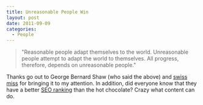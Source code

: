 ```yaml
---
title: Unreasonable People Win
layout: post
date: 2011-09-09
categories:
  - People
---
```


>"Reasonable people adapt themselves to the world. Unreasonable people attempt
>to adapt the world to themselves. All progress, therefore, depends on
>unreasonable people."

Thanks go out to George Bernard Shaw (who said the above) and [swiss
miss](http://www.swiss-miss.com/) for bringing it to my attention. In addition,
did everyone know that they have a better [SEO
ranking](http://duckduckgo.com/?q=swiss+miss) than the hot chocolate? Crazy
what content can do.
